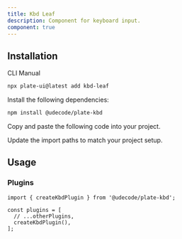 ```yaml
---
title: Kbd Leaf
description: Component for keyboard input.
component: true
---
```


<ComponentPreview name="playground-demo" id="kbd" />

## Installation

<Tabs defaultValue="cli">

<TabsList>
<TabsTrigger value="cli">CLI</TabsTrigger>
<TabsTrigger value="manual">Manual</TabsTrigger>
</TabsList>
<TabsContent value="cli">

```bash
npx plate-ui@latest add kbd-leaf
```

</TabsContent>

<TabsContent value="manual">

<Steps>

<Step>

Install the following dependencies:

```bash
npm install @udecode/plate-kbd
```

</Step>

<Step>

Copy and paste the following code into your project.

</Step>

<ComponentSource name="kbd-leaf" />

<Step>

Update the import paths to match your project setup.

</Step>

</Steps>

</TabsContent>

</Tabs>

## Usage

### Plugins

```tsx
import { createKbdPlugin } from '@udecode/plate-kbd';

const plugins = [
  // ...otherPlugins,
  createKbdPlugin(),
];
```
